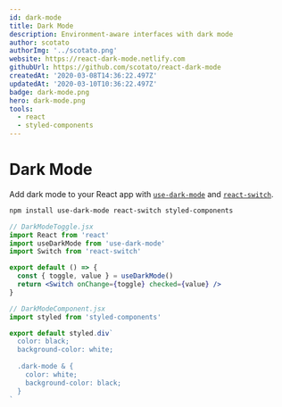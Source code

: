 ```yaml
---
id: dark-mode
title: Dark Mode
description: Environment-aware interfaces with dark mode
author: scotato
authorImg: '../scotato.png'
website: https://react-dark-mode.netlify.com
githubUrl: https://github.com/scotato/react-dark-mode
createdAt: '2020-03-08T14:36:22.497Z'
updatedAt: '2020-03-10T10:36:22.497Z'
badge: dark-mode.png
hero: dark-mode.png
tools:
  - react
  - styled-components
---
```



# Dark Mode
Add dark mode to your React app with [`use-dark-mode`](https://github.com/donavon/use-dark-mode) and [`react-switch`](https://github.com/markusenglund/react-switch).

```bash
npm install use-dark-mode react-switch styled-components
```

```jsx
// DarkModeToggle.jsx
import React from 'react'
import useDarkMode from 'use-dark-mode'
import Switch from 'react-switch'

export default () => {
  const { toggle, value } = useDarkMode()
  return <Switch onChange={toggle} checked={value} />
} 
```

```jsx
// DarkModeComponent.jsx
import styled from 'styled-components'

export default styled.div`
  color: black;
  background-color: white;
  
  .dark-mode & {
    color: white;
    background-color: black;
  }
`
```

<DarkMode />
